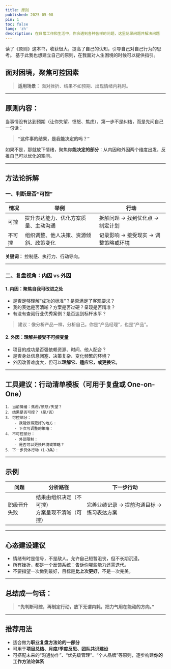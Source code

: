 ```yaml
---
title: 原则 
published: 2025-05-08
pin: 1
toc: false
lang: 'zh'
description: 在日常工作和生活中，你会遇到各种各样的问题，这里记录问题并解决问题
---
```


读了《原则》这本书，收获很大，提高了自己的认知，引导自己对自己行为的思考。
基于此我也想建立自己的原则，在我面对人生困境的时候可以提供指引。

## 面对困境，聚焦可控因素

> **适用场景：** 面对挫折、结果不如预期、出现情绪内耗时。

---

## 原则内容：

当事情没有达到预期（让你失望、愤怒、焦虑），第一步不是纠结，而是先问自己一句话：

> **“这件事的结果，是我能决定的吗？”**

如果不是，那就放下情绪，聚焦你**能决定的部分**：从内因和外因两个维度出发，反推自己可以优化的空间。

---

## 方法论拆解

### 一、判断是否“可控”

| 情况    | 举例                  | 行动                    |
| ----- | ------------------- | --------------------- |
| 可控  | 提升表达能力、优化方案质量、主动沟通  | 拆解问题 → 找到优化点 → 制定计划   |
| 不可控 | 组织调整、他人决策、资源倾斜、政策变化 | 记录影响 → 接受现实 → 调整策略或环境 |

**关键词：** 控制感、执行力、行动导向。

---

### 二、复盘视角：内因 vs 外因

#### **1. 内因：聚焦自我可改进之处**

* 是否足够理解“成功的标准”？是否满足了客观要求？
* 我的表达是否清晰？方案是否过硬？呈现是否精准？
* 有没有查阅行业优秀案例？是否达到标杆水平？

> 建议：像分析产品一样，分析自己。你是“产品经理”，也是“产品”。

#### **2. 外因：理解并接受不可控变量**

* 项目的成功是否强依赖资源、时间、他人配合？
* 是否身处信息闭塞、决策复杂、变化频繁的环境？
* 外因改善难度大，但可以**理解它、适应它，或更换它。**

---

## 工具建议：行动清单模板（可用于复盘或 One-on-One）

```text
1. 当前情绪：焦虑/愤怒/失望？
2. 结果是否可控？（是/否）
3. 可控部分：
    - 我能做得更好的地方：
    - 下次可调整的策略：
4. 不可控部分：
    - 外部限制：
    - 是否可以更换环境或策略？
5. 下一步具体行动（1~3条）：
```

---

## 示例

| 问题     | 分析路径                        | 下一步行动                    |
| ------ | --------------------------- | ------------------------ |
| 职级晋升失败 | 结果由组织决定（不可控）<br>方案呈现不清晰（可控） | 完善业绩记录 → 提前沟通目标 → 练习表达方案 |

---

## 心态建设建议

* 情绪有时是信号，不是敌人。允许自己短暂沮丧，但不长期沉浸。
* 所有挫折，都是一个反馈系统：告诉你哪些能力还需迭代。
* 不要指望一次做到最好，目标是**比上次更好**，不是一次完美。

---

## 总结成一句话：

> **“先判断可控，再制定行动，放下无谓内耗，把力气用在能动的方向。”**

---

## 推荐用法

* 适合做为**职业复盘方法论的一部分**
* 可用于**项目总结、月度/季度反思、团队共识建设**
* 可搭配未来的“沟通协作”、“优先级管理”、“个人品牌”等原则，逐步构建**你的工作方法论体系**